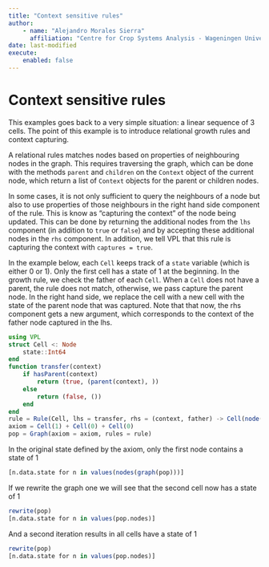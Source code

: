 ```yaml
---
title: "Context sensitive rules"
author: 
    - name: "Alejandro Morales Sierra"
      affiliation: "Centre for Crop Systems Analysis - Wageningen University"
date: last-modified
execute: 
    enabled: false
---
```


# Context sensitive rules

This examples goes back to a very simple situation: a linear sequence of 3 cells. The point of this example is to introduce relational growth rules and context capturing.

A relational rules matches nodes based on properties of neighbouring nodes in the graph. This requires traversing the graph, which can be done with the methods `parent` and `children` on the `Context` object of the current node, which return a list of `Context` objects for the parent or children nodes.

In some cases, it is not only sufficient to query the neighbours of a node but also to use properties of those neighbours in the right hand side component of the rule. This is know as "capturing the context" of the node being updated. This can be done by returning the additional nodes from the `lhs` component (in addition to `true` or `false`) and by accepting these additional nodes in the `rhs` component. In addition, we tell VPL that this rule is capturing the context with `captures = true`.

In the example below, each `Cell` keeps track of a `state` variable (which is either 0 or 1). Only the first cell has a state of 1 at the beginning. In the growth rule, we check the father of each `Cell`. When a `Cell` does not have a parent, the rule does not match, otherwise, we pass capture the parent node. In the right hand side, we replace the cell with a new cell with the state of the parent node that was captured. Note that that now, the rhs component gets a new argument, which corresponds to the context of the father node captured in the lhs.

```julia
using VPL
struct Cell <: Node
    state::Int64
end
function transfer(context)
    if hasParent(context)
        return (true, (parent(context), ))
    else
        return (false, ())
    end
end
rule = Rule(Cell, lhs = transfer, rhs = (context, father) -> Cell(node(father).state), captures = true)
axiom = Cell(1) + Cell(0) + Cell(0)
pop = Graph(axiom = axiom, rules = rule)
```

In the original state defined by the axiom, only the first node contains a state of 1

```julia
[n.data.state for n in values(nodes(graph(pop)))]
```

If we rewrite the graph one we will see that the second cell now has a state of 1

```julia
rewrite(pop)
[n.data.state for n in values(pop.nodes)]
```

And a second iteration results in all cells have a state of 1

```julia
rewrite(pop)
[n.data.state for n in values(pop.nodes)]
```